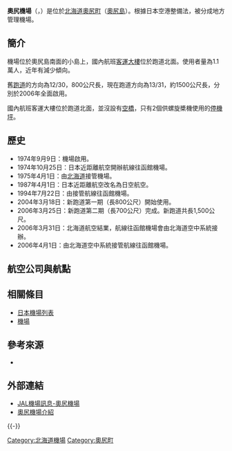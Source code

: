 {{Infobox airport
| name         = 奧尻機場<br /><small>Okushiri Airport</small>
| nativename   = {{lang|ja|奥尻空港}}
| photo        = Okushiri airport.jpg
| photosize    = 250px
| caption      = 
| IATA         = OIR
| ICAO         = RJEO
| type         = 民用
| operator     = {{Link-ja|北海道廳|北海道庁}}
| city-served  = [[奧尻町|奧尻町]]
| location     = {{JPN}}[[北海道|北海道]][[奧尻郡|奧尻郡]][[奧尻町|奧尻町]]
| opened       = {{start date|1974|09|09}}
| closed       = <!-- {{end date|YYYY|MM|DD}} -->
| elevation-m  = 49
| metric-elev  = yes
| coordinates  = {{Coord|42|04|18|N|139|25|58|E|type:airport_region:JP|display=inline,title}}
| latd  =  42 | latm  = 04 | lats  = 18 | latNS  = N
| longd = 139 | longm = 25 | longs = 58 | longEW = E
| website                = 
| pushpin_map            = Japan
| pushpin_mapsize        = 250
| pushpin_map_caption    = 機場在日本的位置
| pushpin_label          = OIR/RJEO
| pushpin_label_position = left
| r1-number    = 13/31
| r1-length-m  = 1,500
| r1-surface   = 混凝土/瀝青
| metric-rwy   = yes
| stat-year    = 2014
| stat1-header = 客運量
| stat1-data   = 10,486 人次
| stat2-header = 貨運量
| stat2-data   = 2 公噸
| stat3-header = 起降架次
| stat3-data   = 396 架次
}}

'''奧尻機場'''（{{jpn|j=奥尻空港|hg=おくしりくうこう|rm=Okushiri kūkō|f=y}}，{{airport codes|OIR|RJEO}}）是位於[[北海道|北海道]][[奧尻町|奧尻町]]（[[奧尻島|奧尻島]]）。根據日本空港整備法，被分成地方管理機場。

==簡介==
機場位於奧尻島南面的小島上，國內航班[[客運大樓|客運大樓]]位於跑道北面。使用者量為1.1萬人，近年有減少傾向。

舊[[跑道|跑道]]的方向為12/30，800公尺長，現在跑道方向為13/31，約1500公尺長，分別於2006年全面啟用。

國內航班客運大樓位於跑道北面，並沒設有[[空橋|空橋]]，只有2個供螺旋槳機使用的[[停機坪|停機坪]]。

==歷史==
*1974年9月9日：機場啟用。
*1974年10月25日：日本近距離航空開辦航線往函館機場。
*1975年4月1日：由[[北海道|北海道]]接管機場。
*1987年4月1日：日本近距離航空改名為日空航空。
*1994年7月22日：由{{Link-ja|北海道航空|エアー北海道}}接管航線往函館機場。
*2004年3月18日：新跑道第一期（長800公尺）開始使用。
*2006年3月25日：新跑道第二期（長700公尺）完成。新跑道共長1,500公尺。
*2006年3月31日：北海道航空結業，航線往函館機場會由北海道空中系統接辦。
*2006年4月1日：由北海道空中系統接管航線往函館機場。

== 航空公司與航點 ==
{{Airport-dest-list
| {{nowrap|{{flagicon|JPN}} [[北海道空中系統|北海道空中系統]]}} | [[函館機場|函館]]
}}

== 相關條目 ==
* [[日本機場列表|日本機場列表]]
* [[機場|機場]]

== 參考來源 ==
<div class="references-small">
<references />
</div>
* {{Cite web |publisher=国土交通省航空局航空ネットワーク企画課 |title=暦年・年度別空港管理状況調書 |date= |url=http://www.mlit.go.jp/common/001101030.pdf |accessdate=2015-09-30 |deadurl=yes |archiveurl=https://web.archive.org/web/20150923142025/http://www.mlit.go.jp/common/001101030.pdf |archivedate=2015-09-23 }}

== 外部連結 ==
* [http://www.jal.co.jp/dom/airport/japan/oir/oir_00.html  JAL機場訊息-奧尻機場] {{Wayback|url=http://www.jal.co.jp/dom/airport/japan/oir/oir_00.html |date=20160305013226 }}{{ja}}
* [https://web.archive.org/web/20160325061829/http://www.hkd.mlit.go.jp/zigyoka/z_kowan/airport/profile2014/jp/okushiri/airport_okushiri01.html 奧尻機場介紹]{{ja}}
{{-}}
{{日本機場}}

[[Category:北海道機場|Category:北海道機場]]
[[Category:奧尻町|Category:奧尻町]]